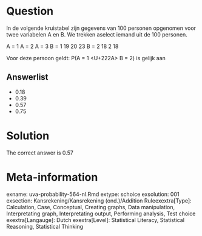 Question
========

In de volgende kruistabel zijn gegevens van 100 personen opgenomen voor twee variabelen A en B. We trekken aselect iemand uit de 100 personen.

A = 1 A = 2 A = 3
B = 1 19 20 23
B = 2 18 2 18

Voor deze persoon geldt: P(A = 1 <U+222A> B = 2) is gelijk aan 

Answerlist
----------
* 0.18
* 0.39
* 0.57
* 0.75

Solution
========

The correct answer is  0.57 

Meta-information
================
exname: uva-probability-564-nl.Rmd 
extype: schoice 
exsolution: 001 
exsection: Kansrekening/Kansrekening (ond.)/Addition Ruleexextra[Type]: Calculation, Case, Conceptual, Creating graphs, Data manipulation, Interpretating graph, Interpretating output, Performing analysis, Test choice 
exextra[Langauge]: Dutch 
exextra[Level]: Statistical Literacy, Statistical Reasoning, Statistical Thinking 
